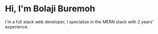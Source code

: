 # Hi, I'm Bolaji Buremoh

I'm a full stack web developer, I specialize in the MERN stack with 2 years' experience.
